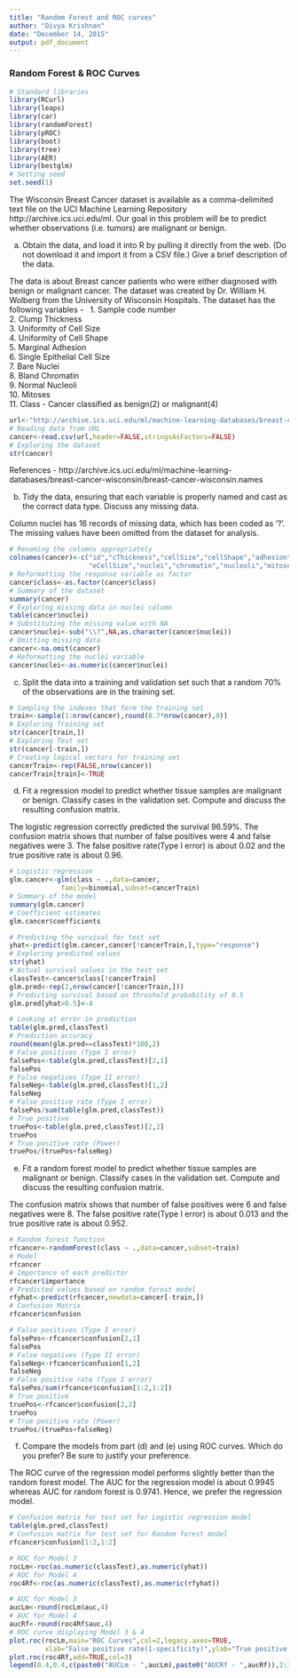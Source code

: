 ---
title: "Random Forest and ROC curves"
author: "Divya Krishnan"
date: "December 14, 2015"
output: pdf_document
---

### Random Forest & ROC Curves ###

```{r,message=FALSE}
# Standard libraries
library(RCurl)
library(leaps)
library(car)
library(randomForest)
library(pROC)
library(boot)
library(tree)
library(AER)
library(bestglm)
# Setting seed
set.seed(1)
```


The Wisconsin Breast Cancer dataset is available as a comma-delimited text file on the UCI Machine Learning Repository http://archive.ics.uci.edu/ml. Our goal in this problem will be to predict whether observations (i.e. tumors) are malignant or benign.

(a) Obtain the data, and load it into R by pulling it directly from the web. (Do not download it and import it from a CSV file.) Give a brief description of the data.
\ 

The data is about Breast cancer patients who were either diagnosed with benign or malignant cancer. The dataset was created by Dr. William H. Wolberg from the University of Wisconsin Hospitals. The dataset has the following variables -
\ 
   1. Sample code number            
   2. Clump Thickness               
   3. Uniformity of Cell Size      
   4. Uniformity of Cell Shape      
   5. Marginal Adhesion             
   6. Single Epithelial Cell Size   
   7. Bare Nuclei                   
   8. Bland Chromatin               
   9. Normal Nucleoli               
  10. Mitoses                       
  11. Class - Cancer classified as benign(2) or malignant(4)

```{r}
url<-"http://archive.ics.uci.edu/ml/machine-learning-databases/breast-cancer-wisconsin/breast-cancer-wisconsin.data"
# Reading data from URL
cancer<-read.csv(url,header=FALSE,stringsAsFactors=FALSE)
# Exploring the dataset
str(cancer)
```

References - http://archive.ics.uci.edu/ml/machine-learning-databases/breast-cancer-wisconsin/breast-cancer-wisconsin.names

(b) Tidy the data, ensuring that each variable is properly named and cast as the correct data type. Discuss any missing data.
\ 

Column nuclei has 16 records of missing data, which has been coded as '?'. The missing values have been omitted from the dataset for analysis.

```{r}
# Renaming the columns appropriately
colnames(cancer)<-c("id","cThickness","cellSize","cellShape","adhesion",
                    "eCellSize","nuclei","chromatin","nucleoli","mitoses","class")
# Reformatting the response variable as factor
cancer$class<-as.factor(cancer$class)
# Summary of the dataset
summary(cancer)
# Exploring missing data in nuclei column
table(cancer$nuclei)
# Substituting the missing value with NA
cancer$nuclei<-sub("\\?",NA,as.character(cancer$nuclei))
# Omitting missing data
cancer<-na.omit(cancer)
# Reformatting the nuclei variable
cancer$nuclei<-as.numeric(cancer$nuclei)
```

(c) Split the data into a training and validation set such that a random 70% of the observations are in the training set.

```{r}
# Sampling the indexes that form the training set
train<-sample(1:nrow(cancer),round(0.7*nrow(cancer),0))
# Exploring Training set
str(cancer[train,])
# Exploring Test set
str(cancer[-train,])
# Creating logical vectors for training set
cancerTrain<-rep(FALSE,nrow(cancer))
cancerTrain[train]<-TRUE
```

(d) Fit a regression model to predict whether tissue samples are malignant or benign. Classify cases in the validation set. Compute and discuss the resulting confusion matrix.
\ 

The logistic regression correctly predicted the survival 96.59%. The confusion matrix shows that number of false positives were 4 and false negatives were 3. The false positive rate(Type I error) is about 0.02 and the true positive rate is about 0.96.

```{r}
# Logistic regression
glm.cancer<-glm(class ~ .,data=cancer,
             family=binomial,subset=cancerTrain)
# Summary of the model
summary(glm.cancer)
# Coefficient estimates
glm.cancer$coefficients

# Predicting the survival for test set
yhat<-predict(glm.cancer,cancer[!cancerTrain,],type="response")
# Exploring predicted values
str(yhat)
# Actual survival values in the test set
classTest<-cancer$class[!cancerTrain]
glm.pred<-rep(2,nrow(cancer[!cancerTrain,]))
# Predicting survival based on threshold probability of 0.5
glm.pred[yhat>0.5]<-4

# Looking at error in prediction
table(glm.pred,classTest)
# Prediction accuracy
round(mean(glm.pred==classTest)*100,2)
# False positives (Type I error)
falsePos<-table(glm.pred,classTest)[2,1]
falsePos
# False negatives (Type II error)
falseNeg<-table(glm.pred,classTest)[1,2]
falseNeg
# False positive rate (Type I error)
falsePos/sum(table(glm.pred,classTest))
# True positive
truePos<-table(glm.pred,classTest)[2,2]
truePos
# True positive rate (Power)
truePos/(truePos+falseNeg)

```

(e) Fit a random forest model to predict whether tissue samples are malignant or benign. Classify cases in the validation set. Compute and discuss the resulting confusion matrix.
\ 

The confusion matrix shows that number of false positives were 6 and false negatives were 8. The false positive rate(Type I error) is about 0.013 and the true positive rate is about 0.952.

```{r}
# Random forest function
rfcancer<-randomForest(class ~ .,data=cancer,subset=train)
# Model
rfcancer
# Importance of each predictor
rfcancer$importance
# Predicted values based on random forest model
rfyhat<-predict(rfcancer,newdata=cancer[-train,])
# Confusion Matrix
rfcancer$confusion

# False positives (Type I error)
falsePos<-rfcancer$confusion[2,1]
falsePos
# False negatives (Type II error)
falseNeg<-rfcancer$confusion[1,2]
falseNeg
# False positive rate (Type I error)
falsePos/sum(rfcancer$confusion[1:2,1:2])
# True positive
truePos<-rfcancer$confusion[2,2]
truePos
# True positive rate (Power)
truePos/(truePos+falseNeg)

```

(f) Compare the models from part (d) and (e) using ROC curves. Which do you prefer? Be sure
to justify your preference.
\

The ROC curve of the regression model performs slightly better than the random forest model. The AUC  for the regression model is about 0.9945 whereas AUC for random forest is 0.9741. Hence, we prefer the regression model.

```{r}

# Confusion matrix for test set for Logistic regression model
table(glm.pred,classTest)
# Confusion matrix for test set for Random forest model
rfcancer$confusion[1:2,1:2]

# ROC for Model 3 
rocLm<-roc(as.numeric(classTest),as.numeric(yhat))
# ROC for Model 4
roc4Rf<-roc(as.numeric(classTest),as.numeric(rfyhat))

# AUC for Model 3
aucLm<-round(rocLm$auc,4)
# AUC for Model 4
aucRf<-round(roc4Rf$auc,4)
# ROC curve displaying Model 3 & 4
plot.roc(rocLm,main="ROC Curves",col=2,legacy.axes=TRUE,
         xlab="False positive rate(1-specificity)",ylab="True positive rate(sensitivity)")
plot.roc(roc4Rf,add=TRUE,col=3)
legend(0.4,0.4,c(paste0("AUCLm - ",aucLm),paste0("AUCRf - ",aucRf)),2:3)

```
